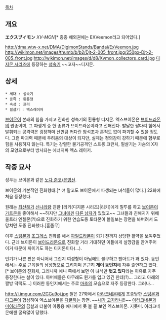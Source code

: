 [[목차]]

== 개요 ==
'''エクスブイモン''' ''XV-MON''[* 종종 해외권에는 EXVeemon라고 되어있다.]

http://dma.wtw-x.net/DMA/DigimonStands/Bandai/ExVeemon.jpg http://wikimon.net/images/thumb/b/b2/Djt-2-005_front.jpg/250px-Djt-2-005_front.jpg
http://wikimon.net/images/d/d8/Xvmon_collectors_card.jpg
[[디지몬 시리즈]]에 등장하는 [[성숙기]] ~~고자~~디지몬.

== 상세 ==
 * 세대 : 성숙기
 * 종족 : 환룡형
 * 속성 : 프리
 * 필살기 : 엑스레이저 

[[브이몬]]이 본래의 힘을 가지고 진화한 성숙기의 환룡형 디지몬. 엑스브이몬은 [[브이드라몬]]의 원종이며, 그 파생계 중 한 종류가 브이드라몬이라고 전해진다. 발달한 팔다리 힘에서 발휘되는 공격력은 굉장하며 산만큼 커다란 암석조차 흔적도 없이 파괴할 수 있을 정도다. 그런 파괴력 때문에 두려움의 대상이 되지만, 실제는 정의감이 강하기 때문에 함부로 힘을 사용하지 않는다. 
특기는 강렬한 물기공격인 스트롱 크런치, 필살기는 가슴의 X자의 모양으로부터 방사되는 에너지파 엑스 레이저.

== 작중 묘사 ==
성우는 브이몬과 같은 [[노다 준코]]/[[은영선]].

브이몬의 기본적인 진화형태.[* 얘 말고도 브이몬에서 파생되는 녀석들이 많다.] 22화에 처음 등장했다.

원래는 [[최산해]]가 [[신나리]]랑 친한 [리키(디지몬 시리즈)|리키]에게 질투를 하고 [[브이몬]]이 [[가트몬]]을 좋아해서 ~~하지만 [[가트몬|그녀]]에겐 [[위자몬|다른 남자]]가 있었고~~ 그녀들과 친해지기 위해 울트라 엔젤몬(?!)으로 진화하기 위한 연습도중 토타몬이 볼일보는 장면을 봐버려서 도망치던 도중 진화했다.[흠좀무]

이후 [[스팅몬]]과 [[조그레스]] 진화를 해서 [[파일드라몬]]이 되기 전까지 상당한 활약을 보여주었다. 근데 브이몬이 [[브이드라몬]]으로 진화할 거라 기대하던 이들에게 실망감을 안겨주어 이거 때문에 까이기도 하는 디지몬이다(...).

인기가 나쁜 편은 아니어서 그런지 여성형이 아님에도 불구하고 팬아트가 꽤 있다. 동인에서는 주로 근육질의 남성형으로 그려지며 은근히 '''게이 [[동인지]]'''에 자주 출연하고 있다.[* 브이몬의 진화체, 그러니까 애니 쪽에서 보면 이 녀석만 '''벗고 있다'''라는 이유로 자주 등장한다는 설이 있다. 아머체들은 아무래도 뭔가를 입고 있긴 한데(?)... 그리고 아래의 짤방 덕택도...] 이러한 동인지에서는 주로 [[Macho|마초]]의 모습으로 자주 등장한다. 그러나...

http://i.imgur.com/ZGGu9oj.jpg
짤은 27화에서 [[아라크네몬]]에게 조종당한 [[스팅몬]]과 [[디그몬]]이 합심하여 엑스브이몬을 [[다굴]]하는 장면. ~~[[내가 고자라니]]!!~~ [[아라크네몬]]과 [[미이라몬]]의 끔살과 더불어 아동용 애니에서 못 볼 꼴 보인 엑스브이몬. 지못미. 아라크네몬에겐 굴욕많이 당했다.
